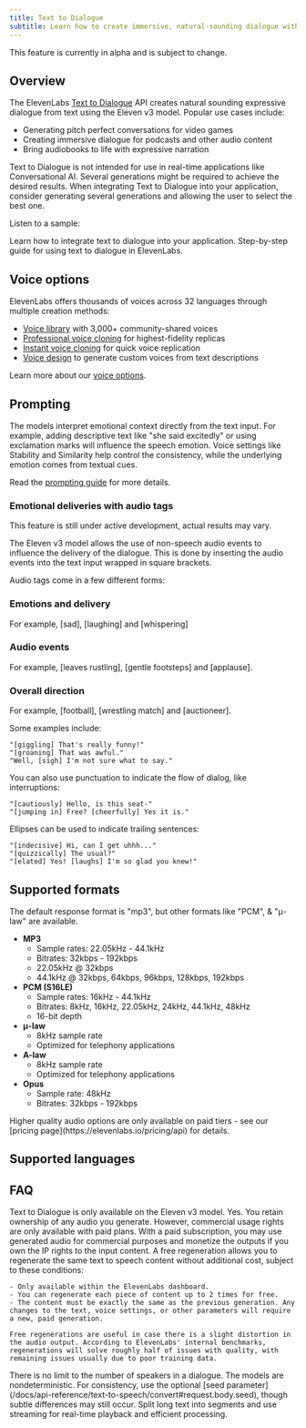 ```yaml
---
title: Text to Dialogue
subtitle: Learn how to create immersive, natural-sounding dialogue with ElevenLabs.
---
```


<Warning>This feature is currently in alpha and is subject to change.</Warning>

## Overview

The ElevenLabs [Text to Dialogue](/docs/api-reference/text-to-dialogue) API creates natural sounding expressive dialogue from text using the Eleven v3 model. Popular use cases include:

- Generating pitch perfect conversations for video games
- Creating immersive dialogue for podcasts and other audio content
- Bring audiobooks to life with expressive narration

Text to Dialogue is not intended for use in real-time applications like Conversational AI. Several generations might be required to achieve the desired results. When integrating Text to Dialogue into your application, consider generating several generations and allowing the user to select the best one.

Listen to a sample:

<elevenlabs-audio-player
    audio-title="Dialogue example"
    audio-src="https://github.com/elevenlabs/elevenlabs-docs/raw/refs/heads/main/fern/assets/audio/dialogue.mp3"
/>

<CardGroup cols={2}>
  <Card
    title="Developer tutorial"
    icon="duotone book-sparkles"
    href="/docs/cookbooks/text-to-dialogue/quickstart"
  >
    Learn how to integrate text to dialogue into your application.
  </Card>
  <Card
    title="Product guide"
    icon="duotone book-user"
    href="/docs/product-guides/playground/text-to-dialogue"
  >
    Step-by-step guide for using text to dialogue in ElevenLabs.
  </Card>
</CardGroup>

## Voice options

ElevenLabs offers thousands of voices across 32 languages through multiple creation methods:

- [Voice library](/docs/capabilities/voices) with 3,000+ community-shared voices
- [Professional voice cloning](/docs/capabilities/voices#cloned) for highest-fidelity replicas
- [Instant voice cloning](/docs/capabilities/voices#cloned) for quick voice replication
- [Voice design](/docs/capabilities/voices#voice-design) to generate custom voices from text descriptions

Learn more about our [voice options](/docs/capabilities/voices).

## Prompting

The models interpret emotional context directly from the text input. For example, adding
descriptive text like "she said excitedly" or using exclamation marks will influence the speech
emotion. Voice settings like Stability and Similarity help control the consistency, while the
underlying emotion comes from textual cues.

Read the [prompting guide](/docs/best-practices/prompting) for more details.

### Emotional deliveries with audio tags

<Warning>This feature is still under active development, actual results may vary.</Warning>

The Eleven v3 model allows the use of non-speech audio events to influence the delivery of the dialogue. This is done by inserting the audio events into the text input wrapped in square brackets.

Audio tags come in a few different forms:

### Emotions and delivery

For example, [sad], [laughing] and [whispering]

### Audio events

For example, [leaves rustling], [gentle footsteps] and [applause].

### Overall direction

For example, [football], [wrestling match] and [auctioneer].

Some examples include:

```
"[giggling] That's really funny!"
"[groaning] That was awful."
"Well, [sigh] I'm not sure what to say."
```

<elevenlabs-audio-player
    audio-title="Expressive dialogue"
    audio-src="https://github.com/elevenlabs/elevenlabs-docs/raw/refs/heads/main/fern/assets/audio/dialogue-emotive.mp3"
/>

You can also use punctuation to indicate the flow of dialog, like interruptions:

```
"[cautiously] Hello, is this seat-"
"[jumping in] Free? [cheerfully] Yes it is."
```

<elevenlabs-audio-player
    audio-title="Interruption"
    audio-src="https://github.com/elevenlabs/elevenlabs-docs/raw/refs/heads/main/fern/assets/audio/dialogue-interruption.mp3"
/>

Ellipses can be used to indicate trailing sentences:

```
"[indecisive] Hi, can I get uhhh..."
"[quizzically] The usual?"
"[elated] Yes! [laughs] I'm so glad you knew!"
```

<elevenlabs-audio-player
    audio-title="Ellipses"
    audio-src="https://github.com/elevenlabs/elevenlabs-docs/raw/refs/heads/main/fern/assets/audio/dialogue-ellipses.mp3"
/>

## Supported formats

The default response format is "mp3", but other formats like "PCM", & "μ-law" are available.

- **MP3**
  - Sample rates: 22.05kHz - 44.1kHz
  - Bitrates: 32kbps - 192kbps
  - 22.05kHz @ 32kbps
  - 44.1kHz @ 32kbps, 64kbps, 96kbps, 128kbps, 192kbps
- **PCM (S16LE)**
  - Sample rates: 16kHz - 44.1kHz
  - Bitrates: 8kHz, 16kHz, 22.05kHz, 24kHz, 44.1kHz, 48kHz
  - 16-bit depth
- **μ-law**
  - 8kHz sample rate
  - Optimized for telephony applications
- **A-law**
  - 8kHz sample rate
  - Optimized for telephony applications
- **Opus**
  - Sample rate: 48kHz
  - Bitrates: 32kbps - 192kbps

<Success>
  Higher quality audio options are only available on paid tiers - see our [pricing
  page](https://elevenlabs.io/pricing/api) for details.
</Success>

## Supported languages

<Markdown src="/snippets/v3-model-languages.mdx" />

## FAQ

<AccordionGroup>
  <Accordion title="Which models can I use?">
    Text to Dialogue is only available on the Eleven v3 model.
  </Accordion>
  <Accordion title="Do I own the audio output?">
    Yes. You retain ownership of any audio you generate. However, commercial usage rights are only
    available with paid plans. With a paid subscription, you may use generated audio for commercial
    purposes and monetize the outputs if you own the IP rights to the input content.
  </Accordion>
  <Accordion title="What qualifies as a free regeneration?">
    A free regeneration allows you to regenerate the same text to speech content without additional cost, subject to these conditions:

    - Only available within the ElevenLabs dashboard.
    - You can regenerate each piece of content up to 2 times for free.
    - The content must be exactly the same as the previous generation. Any changes to the text, voice settings, or other parameters will require a new, paid generation.

    Free regenerations are useful in case there is a slight distortion in the audio output. According to ElevenLabs' internal benchmarks, regenerations will solve roughly half of issues with quality, with remaining issues usually due to poor training data.

  </Accordion>
  <Accordion title="How many speakers can my dialogue have?">
    There is no limit to the number of speakers in a dialogue.
  </Accordion>
  <Accordion title="Why is my output sometimes inconsistent?">
    The models are nondeterministic. For consistency, use the optional [seed
    parameter](/docs/api-reference/text-to-speech/convert#request.body.seed), though subtle
    differences may still occur.
  </Accordion>
  <Accordion title="What's the best practice for large text conversions?">
    Split long text into segments and use streaming for real-time playback and efficient processing.
  </Accordion>
</AccordionGroup>
